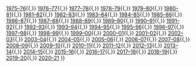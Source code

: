 {{Navbox
|name   = 奧超球季
|title  = [[奧地利足球超級聯賽]]球季
|titlestyle = 
|image  = 
|style  = text-align: left; font-size:80%
|evenstyle = background: #eee;
|groupstyle = text-align: right; width:10%
|state  = autocollapsed
|top    = 
|group1 =
|list1 = [[1974年至1975年奧地利足球超級聯賽|1974–75]]{{,}} [[1975年至1976年奧地利足球超級聯賽|1975–76]]{{,}} [[1976年至1977年奧地利足球超級聯賽|1976–77]]{{,}} [[1977年至1978年奧地利足球超級聯賽|1977–78]]{{,}} [[1978年至1979年奧地利足球超級聯賽|1978–79]]{{,}} [[1979年至1980年奧地利足球超級聯賽|1979–80]]{{,}} [[1980年至1981年奧地利足球超級聯賽|1980–81]]{{,}} [[1981年至1982年奧地利足球超級聯賽|1981–82]]{{,}} [[1982年至1983年奧地利足球超級聯賽|1982–83]]{{,}} [[1983年至1984年奧地利足球超級聯賽|1983–84]]{{,}} [[1984年至1985年奧地利足球超級聯賽|1984–85]]{{,}} [[1985年至1986年奧地利足球超級聯賽|1985–86]]{{,}} [[1986年至1987年奧地利足球超級聯賽|1986–87]]{{,}} [[1987年至1988年奧地利足球超級聯賽|1987–88]]{{,}} [[1988年至1989年奧地利足球超級聯賽|1988–89]]{{,}} [[1989年至1990年奧地利足球超級聯賽|1989–90]]{{,}} [[1990年至1991年奧地利足球超級聯賽|1990–91]]{{,}} [[1991年至1992年奧地利足球超級聯賽|1991–92]]{{,}} [[1992年至1993年奧地利足球超級聯賽|1992–93]]{{,}} [[1993年至1994年奧地利足球超級聯賽|1993–94]]{{,}} [[1994年至1995年奧地利足球超級聯賽|1994–95]]{{,}} [[1995年至1996年奧地利足球超級聯賽|1995–96]]{{,}} [[1996年至1997年奧地利足球超級聯賽|1996–97]]{{,}} [[1997年至1998年奧地利足球超級聯賽|1997–98]]{{,}} [[1998年至1999年奧地利足球超級聯賽|1998–99]]{{,}} [[1999年至2000年奧地利足球超級聯賽|1999–00]]{{,}} [[2000年至2001年奧地利足球超級聯賽|2000–01]]{{,}} [[2001年至2002年奧地利足球超級聯賽|2001–02]]{{,}} [[2002年至2003年奧地利足球超級聯賽|2002–03]]{{,}} [[2003年至2004年奧地利足球超級聯賽|2003–04]]{{,}} [[2004年至2005年奧地利足球超級聯賽|2004–05]]{{,}} [[2005年至2006年奧地利足球超級聯賽|2005–06]]{{,}} [[2006年至2007年奧地利足球超級聯賽|2006–07]]{{,}} [[2007年至2008年奧地利足球超級聯賽|2007–08]]{{,}} [[2008年至2009年奧地利足球超級聯賽|2008–09]]{{,}} [[2009年至2010年奧地利足球超級聯賽|2009–10]]{{,}} [[2010年至2011年奧地利足球超級聯賽|2010–11]]{{,}} [[2011年至2012年奧地利足球超級聯賽|2011–12]]{{,}} [[2012年至2013年奧地利足球超級聯賽|2012–13]]{{,}} [[2013年至2014年奧地利足球超級聯賽|2013–14]]{{,}} [[2014年至2015年奧地利足球超級聯賽|2014–15]]{{,}} [[2015年至2016年奧地利足球超級聯賽|2015–16]]{{,}} [[2016年至2017年奧地利足球超級聯賽|2016–17]]{{,}} [[2017年至2018年奧地利足球超級聯賽|2017–18]]{{,}} [[2018年至2019年奧地利足球超級聯賽|2018–19]]{{,}} [[2019年至2020年奧地利足球超級聯賽|2019–20]]{{,}} [[2020年至2021年奧地利足球超級聯賽|2020–21]]
}}